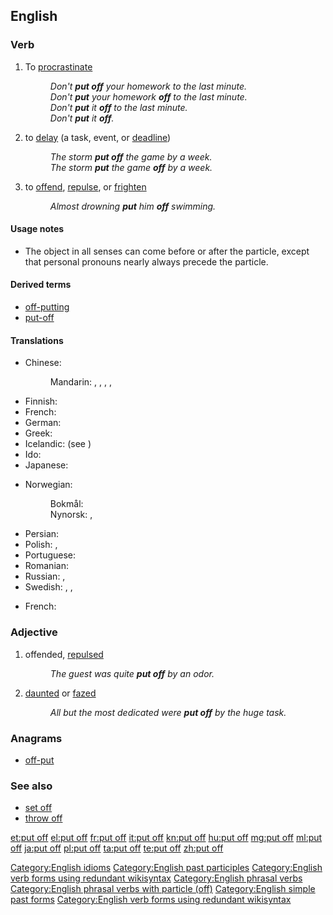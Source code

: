 ==English==

===Verb===
{{en-verb|head=[[put]] [[off]]|puts off|putting off|put off}}

# {{context|transitive|lang=en}} To [[procrastinate]]
#: ''Don't '''put off''' your homework to the last minute.''
#: ''Don't '''put''' your homework '''off''' to the last minute.''
#: ''Don't '''put''' it '''off''' to the last minute.''
#: ''Don't '''put''' it '''off'''.''
# {{context|transitive|lang=en}} to [[delay]] (a task, event, or [[deadline]])
#: ''The storm '''put off''' the game by a week.''
#: ''The storm '''put''' the game '''off''' by a week.''
# {{context|transitive|lang=en}} to [[offend]], [[repulse]], or [[frighten]]
#: ''Almost drowning '''put''' him '''off''' swimming.''

====Usage notes====
* The object in all senses can come before or after the particle, except that personal pronouns nearly always precede the particle.

====Derived terms====
* [[off-putting]]
* [[put-off]] {{qualifier|noun}}

====Translations====
{{trans-top|to delay}}
* Chinese:
*: Mandarin: {{t|cmn|推遲|sc=Hani}}, {{t+|cmn|推迟|tr=tuīchí|sc=Hani}}, {{t+|cmn|順延|sc=Hani}}, {{t+|cmn|顺延|tr=shùnyán|sc=Hani}}, {{t+|cmn|延期|tr=yánqī|sc=Hani}}
* Finnish: {{t+|fi|lykätä}}
* French: {{t+|fr|ajourner}}
* German: {{t+|de|verschieben}}
* Greek: {{t+|el|αναβάλλω}}
* Icelandic: {{t|is|draga á langinn}} (see {{term|langur|lang=is}})
* Ido: {{t+|io|tardigar}}
* Japanese: {{t+|ja|延期|tr=えんきする, enki suru|alt=延期する|sc=Jpan}}
{{trans-mid}}
* Norwegian:
*: Bokmål: {{t|nb|utsette}}
*: Nynorsk: {{t|nn|utsetje}}, {{t|nn|utsette}}
* Persian: {{t|fa|به تعویق انداختن|sc=fa-Arab}}
* Polish: {{t+|pl|przełożyć}}, {{t|pl|odłożyć}}
* Portuguese: {{t+|pt|adiar}}
* Romanian: {{t+|ro|amâna}}
* Russian: {{t+|ru|откладывать|impf|tr=otkládyvatʹ}}, {{t+|ru|отложить|pf|tr=otložítʹ}}
* Swedish: {{t|sv|dra i långbänk}}, {{t|sv|dra på}}, {{t+|sv|skjuta upp}}
{{trans-bottom}}

{{trans-top|to offend, repulse}}
* French: {{t+|fr|rebuter}}
{{trans-mid}}
{{trans-bottom}}

===Adjective===
{{en-adj|head=[[put]] [[off]]}}

# offended, [[repulsed]]
#: ''The guest was quite '''put off''' by an odor.''
# [[daunted]] or [[fazed]]
#: ''All but the most dedicated were '''put off''' by the huge task.''

===Anagrams===
* [[off-put#English|off-put]]

===See also===
* [[set off]]
* [[throw off]]

[[Category:English idioms]]
[[Category:English past participles]]
[[Category:English verb forms using redundant wikisyntax]]
[[Category:English phrasal verbs]]
[[Category:English phrasal verbs with particle (off)]]
[[Category:English simple past forms]]
[[Category:English verb forms using redundant wikisyntax]]

[[et:put off]]
[[el:put off]]
[[fr:put off]]
[[it:put off]]
[[kn:put off]]
[[hu:put off]]
[[mg:put off]]
[[ml:put off]]
[[ja:put off]]
[[pl:put off]]
[[ta:put off]]
[[te:put off]]
[[zh:put off]]
